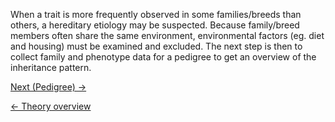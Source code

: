 When a trait is more frequently observed in some families/breeds than others, a hereditary etiology may be suspected. Because family/breed members often share the same environment, environmental factors (eg. diet and housing) must be examined and excluded. The next step is then to collect family and phenotype data for a pedigree to get an overview of the inheritance pattern.


[[Pedigree|Next (Pedigree) &rarr;]]


[[Animal Genetics|&larr; Theory overview]]